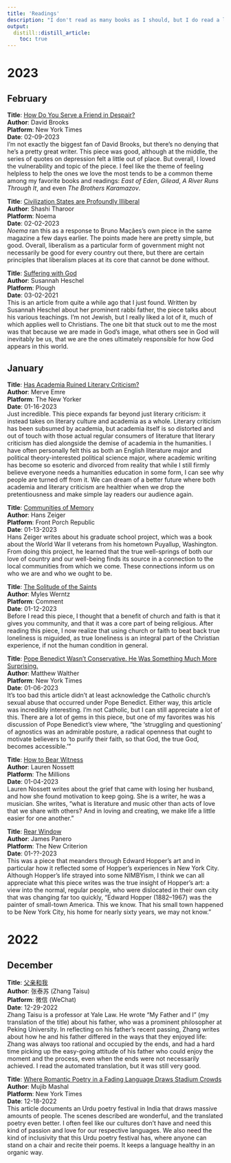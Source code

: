 ```yaml
---
title: 'Readings'
description: "I don't read as many books as I should, but I do read a lot of articles. Below are my favorites, organized by the month I read them. I've used archive.is links for all articles that normally would have been paywalled."
output:
  distill::distill_article:
    toc: true
---  
```

# 2023  
## February
**Title**: [How Do You Serve a Friend in Despair?](https://archive.is/byYLQ)  
**Author**: David Brooks  
**Platform**: New York Times  
**Date**: 02-09-2023  
I'm not exactly the biggest fan of David Brooks, but there's no denying that he's a pretty great writer. This piece was good, although at the middle, the series of quotes on depression felt a little out of place. But overall, I loved the vulnerability and topic of the piece. I feel like the theme of feeling helpless to help the ones we love the most tends to be a common theme among my favorite books and readings: *East of Eden*, *Gilead*, *A River Runs Through It*, and even *The Brothers Karamazov*.  

**Title**: [Civilization States are Profoundly Illiberal](https://www.noemamag.com/civilization-states-are-profoundly-illiberal/)  
**Author**: Shashi Tharoor  
**Platform**: Noema  
**Date**: 02-02-2023  
*Noema* ran this as a response to Bruno Maçães's own piece in the same magazine a few days earlier. The points made here are pretty simple, but good. Overall, liberalism as a particular form of government might not necessarily be good for every country out there, but there are certain principles that liberalism places at its core that cannot be done without.

**Title**: [Suffering with God](https://www.plough.com/en/topics/faith/discipleship/suffering-with-god)  
**Author**: Susannah Heschel  
**Platform**: Plough  
**Date**: 03-02-2021  
This is an article from quite a while ago that I just found. Written by Susannah Heschel about her prominent rabbi father, the piece talks about his various teachings. I'm not Jewish, but I really liked a lot of it, much of which applies well to Christians. The one bit that stuck out to me the most was that because we are made in God's image, what others see in God will inevitably be us, that we are the ones ultimately responsible for how God appears in this world. 

## January  
**Title**: [Has Academia Ruined Literary Criticism?](https://archive.is/LAdzs)  
**Author**: Merve Emre  
**Platform**: The New Yorker  
**Date**: 01-16-2023  
Just incredible. This piece expands far beyond just literary criticism: it instead takes on literary culture and academia as a whole. Literary criticism has been subsumed by academia, but academia itself is so distorted and out of touch with those actual regular consumers of literature that literary criticism has died alongside the demise of academia in the humanities. I have often personally felt this as both an English literature major and political theory-interested political science major, where academic writing has become so esoteric and divorced from reality that while I still firmly believe everyone needs a humanities education in some form, I can see why people are turned off from it. We can dream of a better future where both academia and literary criticism are healthier when we drop the pretentiousness and make simple lay readers our audience again.

**Title**: [Communities of Memory](https://www.frontporchrepublic.com/2023/01/communities-of-memory/)  
**Author**: Hans Zeiger  
**Platform**: Front Porch Republic  
**Date**: 01-13-2023  
Hans Zeiger writes about his graduate school project, which was a book about the World War II veterans from his hometown Puyallup, Washington. From doing this project, he learned that the true well-springs of both our love of country and our well-being finds its source in a connection to the local communities from which we come. These connections inform us on who we are and who we ought to be.  

**Title**: [The Solitude of the Saints](https://comment.org/the-solitude-of-the-saints/)  
**Author**: Myles Werntz  
**Platform**: Comment  
**Date**: 01-12-2023  
Before I read this piece, I thought that a benefit of church and faith is that it gives you community, and that it was a core part of being religious. After reading this piece, I now realize that using church or faith to beat back true loneliness is miguided, as true loneliness is an integral part of the Christian experience, if not the human condition in general. 

**Title**: [Pope Benedict Wasn’t Conservative. He Was Something Much More Surprising.
](https://archive.is/Oi5S4#selection-313.0-320.0)  
**Author**: Matthew Walther  
**Platform**: New York Times  
**Date**: 01-06-2023  
It's too bad this article didn't at least acknowledge the Catholic church's sexual abuse that occurred under Pope Benedict. Either way, this article was incredibly interesting. I'm not Catholic, but I can still appreciate a lot of this. There are a lot of gems in this piece, but one of my favorites was his discussion of Pope Benedict's view where, "the 'struggling and questioning' of agnostics was an admirable posture, a radical openness that ought to motivate believers to 'to purify their faith, so that God, the true God, becomes accessible.'"

**Title**: [How to Bear Witness](https://themillions.com/2023/01/how-to-bear-witness-husband.html)  
**Author**: Lauren Nossett  
**Platform**: The Millions  
**Date**: 01-04-2023  
Lauren Nossett writes about the grief that came with losing her husband, and how she found motivation to keep going. She is a writer, he was a musician. She writes, "what is literature and music other than acts of love that we share with others? And in loving and creating, we make life a little easier for one another."

**Title**: [Rear Window](https://newcriterion.com/issues/2023/1/rear-window)  
**Author**: James Panero  
**Platform**: The New Criterion  
**Date**: 01-??-2023  
This was a piece that meanders through Edward Hopper's art and in particular how it reflected some of Hopper's experiences in New York City. Although Hopper's life strayed into some NIMBYism, I think we can all appreciate what this piece writes was the true insight of Hopper's art: a view into the normal, regular people, who were dislocated in their own city that was changing far too quickly, "Edward Hopper (1882–1967) was the painter of small-town America. This we know. That his small town happened to be New York City, his home for nearly sixty years, we may not know."

# 2022
## December
**Title**: [父亲和我](https://mp.weixin.qq.com/s/cp8mqwdulZoRF7GqaJmDSg)  
**Author**: 张泰苏 (Zhang Taisu)  
**Platform**: 微信 (WeChat)  
**Date**: 12-29-2022  
Zhang Taisu is a professor at Yale Law. He wrote "My Father and I" (my translation of the title) about his father, who was a prominent philosopher at Peking University. In reflecting on his father's recent passing, Zhang writes about how he and his father differed in the ways that they enjoyed life: Zhang was always too rational and occupied by the ends, and had a hard time picking up the easy-going attitude of his father who could enjoy the moment and the process, even when the ends were not necessarily achieved. I read the automated translation, but it was still very good. 

**Title**: [Where Romantic Poetry in a Fading Language Draws Stadium Crowds](https://archive.is/kCTFh)  
**Author**: Mujib Mashal  
**Platform**: New York Times  
**Date**: 12-18-2022  
This article documents an Urdu poetry festival in India that draws massive amounts of people. The scenes described are wonderful, and the translated poetry even better. I often feel like our cultures don't have and need this kind of passion and love for our respective languages. We also need the kind of inclusivity that this Urdu poetry festival has, where anyone can stand on a chair and recite their poems. It keeps a language healthy in an organic way.